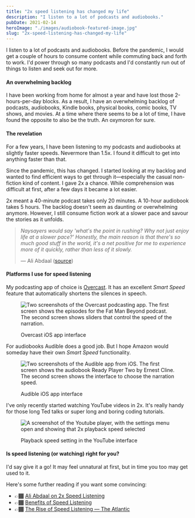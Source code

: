 ```yaml
---
title: "2x speed listening has changed my life"
description: "I listen to a lot of podcasts and audiobooks."
pubDate: 2021-02-14
heroImage: "./images/audiobook-featured-image.jpg"
slug: "2x-speed-listening-has-changed-my-life"
---
```


I listen to a lot of podcasts and audiobooks. Before the pandemic, I would get a couple of hours to consume content while commuting back and forth to work. I'd power through so many podcasts and I'd constantly run out of things to listen and seek out for more.

#### An overwhelming backlog

I have been working from home for almost a year and have lost those 2-hours-per-day blocks. As a result, I have an overwhelming backlog of podcasts, audiobooks, Kindle books, physical books, comic books, TV shows, and movies. At a time where there seems to be a lot of time, I have found the opposite to also be the truth. An oxymoron for sure.

#### The revelation

For a few years, I have been listening to my podcasts and audiobooks at slightly faster speeds. Nevermore than 1.5x. I found it difficult to get into anything faster than that.

Since the pandemic, this has changed. I started looking at my backlog and wanted to find efficient ways to get through it—especially the casual non-fiction kind of content. I gave 2x a chance. While comprehension was difficult at first, after a few days it became a lot easier.

2x meant a 40-minute podcast takes only 20 minutes. A 10-hour audiobook takes 5 hours. The backlog doesn't seem as daunting or overwhelming anymore. However, I still consume fiction work at a slower pace and savour the stories as it unfolds.

> _Naysayers would say 'what's the point in rushing? Why not just enjoy life at a slower pace?' Honestly, the main reason is that there's so much good stuff in the world, it's a net positive for me to experience more of it quickly, rather than less of it slowly._
>
> — Ali Abdaal ([source](https://aliabdaal.com/2x-speed-listening-251503/))

#### Platforms I use for speed listening

My podcasting app of choice is [Overcast](https://overcast.fm/). It has an excellent _Smart Speed_ feature that automatically shortens the silences in speech.

<figure>

![Two screenshots of the Overcast podcasting app. The first screen shows the episodes for the Fat Man Beyond podcast. The second screen shows sliders that control the speed of the narration.](images/speedlisten_overcast-1.jpg)

<figcaption>

Overcast iOS app interface

</figcaption>

</figure>

For audiobooks Audible does a good job. But I hope Amazon would someday have their own _Smart Speed_ functionality.

<figure>

![Two screenshots of the Audible app from iOS. The first screen shows the audiobook Ready Player Two by Ernest Cline. The second screen shows the interface to choose the narration speed.](images/speedlisten_audible.jpg)

<figcaption>

Audible iOS app interface

</figcaption>

</figure>

I've only recently started watching YouTube videos in 2x. It's really handy for those long Ted talks or super long and boring coding tutorials.

<figure>

![A screenshot of the Youtube player, with the settings menu open and showing that 2x playback speed selected](images/speedlisten_youtube.jpg)

<figcaption>

Playback speed setting in the YouTube interface

</figcaption>

</figure>

#### Is speed listening (or watching) right for you?

I'd say give it a go! It may feel unnatural at first, but in time you too may get used to it.

Here's some further reading if you want some convincing:

- 👉🏾 [Ali Abdaal on 2x Speed Listening](https://aliabdaal.com/2x-speed-listening-251503/)
- 👉🏾 [Benefits of Speed Listening](https://medium.com/publishing-well/what-i-learned-from-speed-listening-d4553399bc8b)
- 👉🏾 [The Rise of Speed Listening — The Atlantic](https://www.theatlantic.com/technology/archive/2015/06/the-rise-of-speed-listening/396740/)
